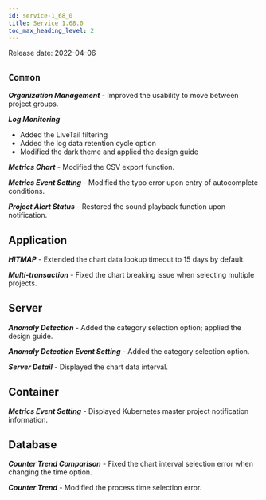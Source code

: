 ```yaml
---
id: service-1_68_0
title: Service 1.68.0
toc_max_heading_level: 2
---
```



Release date: 2022-04-06

## `Common`

**_Organization Management_** - Improved the usability to move between project groups.

**_Log Monitoring_**

-   Added the LiveTail filtering
-   Added the log data retention cycle option
-   Modified the dark theme and applied the design guide

**_Metrics Chart_** - Modified the CSV export function.

**_Metrics Event Setting_** - Modified the typo error upon entry of autocomplete conditions.

**_Project Alert Status_** - Restored the sound playback function upon notification.

## Application

**_HITMAP_** - Extended the chart data lookup timeout to 15 days by default.

**_Multi-transaction_** - Fixed the chart breaking issue when selecting multiple projects.

## Server

**_Anomaly Detection_** - Added the category selection option; applied the design guide.

**_Anomaly Detection Event Setting_** - Added the category selection option.

**_Server Detail_** - Displayed the chart data interval.

## Container

**_Metrics Event Setting_** - Displayed Kubernetes master project notification information.

## Database

**_Counter Trend Comparison_** - Fixed the chart interval selection error when changing the time option.

**_Counter Trend_** - Modified the process time selection error.
